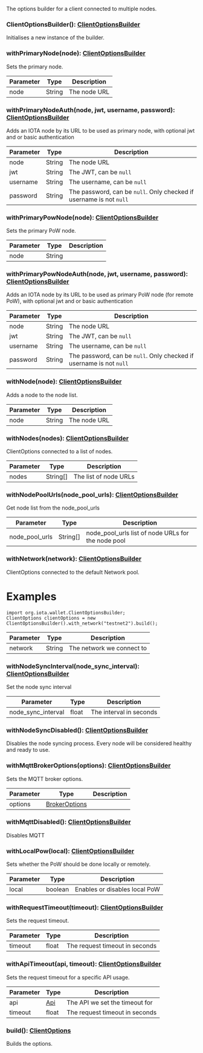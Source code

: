 The options builder for a client connected to multiple nodes.

### ClientOptionsBuilder(): [ClientOptionsBuilder](#clientoptionsbuilder)

Initialises a new instance of the builder.

### withPrimaryNode(node): [ClientOptionsBuilder](#clientoptionsbuilder)

Sets the primary node.

| Parameter       | Type |  Description |
| --------------- | -------- | -------- |
| node | String |  The node URL |

### withPrimaryNodeAuth(node, jwt, username, password): [ClientOptionsBuilder](#clientoptionsbuilder)

Adds an IOTA node by its URL to be used as primary node, with optional jwt and or basic authentication

| Parameter       | Type |  Description |
| --------------- | -------- | -------- |
| node | String |  The node URL |
| jwt | String |  The JWT, can be `null` |
| username | String |  The username, can be `null` |
| password | String |  The password, can be `null`. Only checked if username is not `null` |

### withPrimaryPowNode(node): [ClientOptionsBuilder](#clientoptionsbuilder)

Sets the primary PoW node.

| Parameter       | Type |  Description |
| --------------- | -------- | -------- |
| node | String |   |

### withPrimaryPowNodeAuth(node, jwt, username, password): [ClientOptionsBuilder](#clientoptionsbuilder)

Adds an IOTA node by its URL to be used as primary PoW node (for remote PoW), with optional jwt and or basic
 authentication

| Parameter       | Type |  Description |
| --------------- | -------- | -------- |
| node | String |  The node URL |
| jwt | String |  The JWT, can be `null` |
| username | String |  The username, can be `null` |
| password | String |  The password, can be `null`. Only checked if username is not `null` |

### withNode(node): [ClientOptionsBuilder](#clientoptionsbuilder)

Adds a node to the node list.

| Parameter       | Type |  Description |
| --------------- | -------- | -------- |
| node | String |  The node URL |

### withNodes(nodes): [ClientOptionsBuilder](#clientoptionsbuilder)

ClientOptions connected to a list of nodes.

| Parameter       | Type |  Description |
| --------------- | -------- | -------- |
| nodes | String[] |  The list of node URLs |

### withNodePoolUrls(node_pool_urls): [ClientOptionsBuilder](#clientoptionsbuilder)

Get node list from the node_pool_urls

| Parameter       | Type |  Description |
| --------------- | -------- | -------- |
| node_pool_urls | String[] |  node_pool_urls list of node URLs for the node pool |

### withNetwork(network): [ClientOptionsBuilder](#clientoptionsbuilder)

ClientOptions connected to the default Network pool.
 
 # Examples
 ```
 import org.iota.wallet.ClientOptionsBuilder;
 ClientOptions clientOptions = new ClientOptionsBuilder().with_network("testnet2").build();
 ```

| Parameter       | Type |  Description |
| --------------- | -------- | -------- |
| network | String |  The network we connect to |

### withNodeSyncInterval(node_sync_interval): [ClientOptionsBuilder](#clientoptionsbuilder)

Set the node sync interval

| Parameter       | Type |  Description |
| --------------- | -------- | -------- |
| node_sync_interval | float |  The interval in seconds |

### withNodeSyncDisabled(): [ClientOptionsBuilder](#clientoptionsbuilder)

Disables the node syncing process.
 Every node will be considered healthy and ready to use.

### withMqttBrokerOptions(options): [ClientOptionsBuilder](#clientoptionsbuilder)

Sets the MQTT broker options.

| Parameter       | Type |  Description |
| --------------- | -------- | -------- |
| options | [BrokerOptions](#brokeroptions) |   |

### withMqttDisabled(): [ClientOptionsBuilder](#clientoptionsbuilder)

Disables MQTT

### withLocalPow(local): [ClientOptionsBuilder](#clientoptionsbuilder)

Sets whether the PoW should be done locally or remotely.

| Parameter       | Type |  Description |
| --------------- | -------- | -------- |
| local | boolean |  Enables or disables local PoW |

### withRequestTimeout(timeout): [ClientOptionsBuilder](#clientoptionsbuilder)

Sets the request timeout.

| Parameter       | Type |  Description |
| --------------- | -------- | -------- |
| timeout | float |  The request timeout in seconds |

### withApiTimeout(api, timeout): [ClientOptionsBuilder](#clientoptionsbuilder)

Sets the request timeout for a specific API usage.

| Parameter       | Type |  Description |
| --------------- | -------- | -------- |
| api | [Api](#api) |  The API we set the timeout for |
| timeout | float |  The request timeout in seconds |

### build(): [ClientOptions](#clientoptions)

Builds the options.
